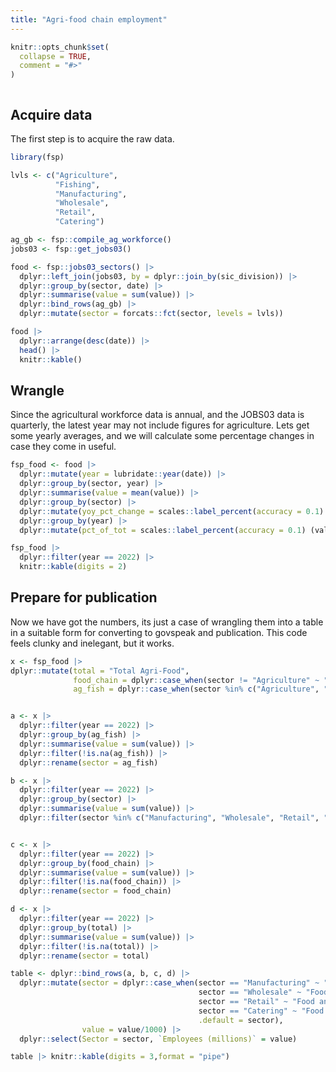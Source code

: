 ```yaml
---
title: "Agri-food chain employment"
---
```


```r
knitr::opts_chunk$set(
  collapse = TRUE,
  comment = "#>"
)
```

```r

```

## Acquire data

The first step is to acquire the raw data.

```r

library(fsp)

lvls <- c("Agriculture",
          "Fishing",
          "Manufacturing",
          "Wholesale",
          "Retail",
          "Catering")

ag_gb <- fsp::compile_ag_workforce()
jobs03 <- fsp::get_jobs03()

food <- fsp::jobs03_sectors() |> 
  dplyr::left_join(jobs03, by = dplyr::join_by(sic_division)) |> 
  dplyr::group_by(sector, date) |> 
  dplyr::summarise(value = sum(value)) |> 
  dplyr::bind_rows(ag_gb) |> 
  dplyr::mutate(sector = forcats::fct(sector, levels = lvls))

food |> 
  dplyr::arrange(desc(date)) |> 
  head() |> 
  knitr::kable()

```

## Wrangle

Since the agricultural workforce data is annual, and the JOBS03 data is
quarterly, the latest year may not include figures for agriculture. Lets get
some yearly averages, and we will calculate some percentage changes in case they
come in useful.


```r

fsp_food <- food |> 
  dplyr::mutate(year = lubridate::year(date)) |> 
  dplyr::group_by(sector, year) |> 
  dplyr::summarise(value = mean(value)) |> 
  dplyr::group_by(sector) |> 
  dplyr::mutate(yoy_pct_change = scales::label_percent(accuracy = 0.1) (value/dplyr::lag(value) - 1)) |> 
  dplyr::group_by(year) |> 
  dplyr::mutate(pct_of_tot = scales::label_percent(accuracy = 0.1) (value/sum(value))) 

fsp_food |> 
  dplyr::filter(year == 2022) |>
  knitr::kable(digits = 2)


```


## Prepare for publication

Now we have got the numbers, its just a case of wrangling them into a table in a
suitable form for converting to govspeak and publication. This code feels clunky
and inelegant, but it works.


```r

x <- fsp_food |> 
dplyr::mutate(total = "Total Agri-Food",
              food_chain = dplyr::case_when(sector != "Agriculture" ~ "Total Food"),
              ag_fish = dplyr::case_when(sector %in% c("Agriculture", "Fishing") ~ "Agriculture (including fishing)")) 


a <- x |> 
  dplyr::filter(year == 2022) |> 
  dplyr::group_by(ag_fish) |> 
  dplyr::summarise(value = sum(value)) |> 
  dplyr::filter(!is.na(ag_fish)) |> 
  dplyr::rename(sector = ag_fish)

b <- x |> 
  dplyr::filter(year == 2022) |> 
  dplyr::group_by(sector) |> 
  dplyr::summarise(value = sum(value)) |> 
  dplyr::filter(sector %in% c("Manufacturing", "Wholesale", "Retail", "Catering"))


c <- x |> 
  dplyr::filter(year == 2022) |> 
  dplyr::group_by(food_chain) |> 
  dplyr::summarise(value = sum(value)) |> 
  dplyr::filter(!is.na(food_chain)) |> 
  dplyr::rename(sector = food_chain)

d <- x |> 
  dplyr::filter(year == 2022) |> 
  dplyr::group_by(total) |> 
  dplyr::summarise(value = sum(value)) |> 
  dplyr::filter(!is.na(total)) |> 
  dplyr::rename(sector = total)

table <- dplyr::bind_rows(a, b, c, d) |> 
  dplyr::mutate(sector = dplyr::case_when(sector == "Manufacturing" ~ "Food and Drink Manufacturing",
                                          sector == "Wholesale" ~ "Food and Drink Wholesaling",
                                          sector == "Retail" ~ "Food and Drink Retailing",
                                          sector == "Catering" ~ "Food and Drink Non-Residential Catering",
                                          .default = sector),
                value = value/1000) |> 
  dplyr::select(Sector = sector, `Employees (millions)` = value)

table |> knitr::kable(digits = 3,format = "pipe")

```


